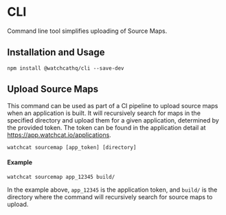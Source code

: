 # CLI

Command line tool simplifies uploading of Source Maps.

## Installation and Usage

```shell
npm install @watchcathq/cli --save-dev
```

## Upload Source Maps

This command can be used as part of a CI pipeline to upload source maps when an application is built. It will recursively search for maps in the specified directory and upload them for a given application, determined by the provided token. The token can be found in the application detail at https://app.watchcat.io/applications.

```
watchcat sourcemap [app_token] [directory]
```

#### Example

```shell
watchcat sourcemap app_12345 build/
```

In the example above, `app_12345` is the application token, and `build/` is the directory where the command will recursively search for source maps to upload.
